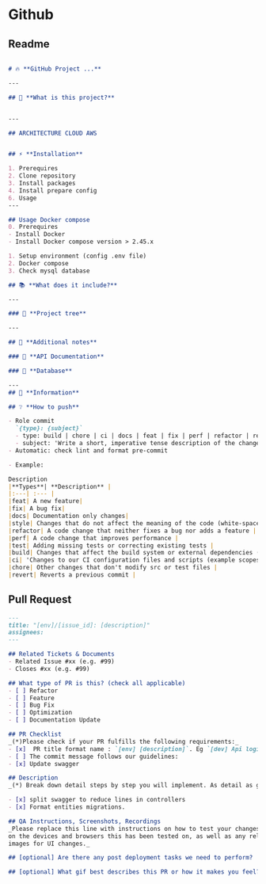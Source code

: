 # Github

## Readme

```md

# 🔥 **GitHub Project ...**

---

## 🤔 **What is this project?**


---

## ARCHITECTURE CLOUD AWS


## ⚡ **Installation**

1. Prerequires
2. Clone repository
3. Install packages
4. Install prepare config
6. Usage
---

## Usage Docker compose
0. Prerequires
- Install Docker
- Install Docker compose version > 2.45.x

1. Setup environment (config .env file)
2. Docker compose
3. Check mysql database

## 📚 **What does it include?**

---

### 🌲 **Project tree**

---

## 📝 **Additional notes**

### 📌 **API Documentation**

### 📌 **Database**

---
## 📖 **Information**

## ❔ **How to push**

- Role commit
  `{type}: {subject}`
  - type: build | chore | ci | docs | feat | fix | perf | refactor | revert | style | test
  - subject: 'Write a short, imperative tense description of the change'
- Automatic: check lint and format pre-commit

- Example:

Description
|**Types**| **Description** |
|:---| :--- |
|feat| A new feature|
|fix| A bug fix|
|docs| Documentation only changes|
|style| Changes that do not affect the meaning of the code (white-space, formatting, missing semi-colons, etc) |
|refactor| A code change that neither fixes a bug nor adds a feature |
|perf| A code change that improves performance |
|test| Adding missing tests or correcting existing tests |
|build| Changes that affect the build system or external dependencies (example scopes: gulp, broccoli, npm) |
|ci| 'Changes to our CI configuration files and scripts (example scopes: Travis, Circle, BrowserStack, SauceLabs) |
|chore| Other changes that don't modify src or test files |
|revert| Reverts a previous commit |

```

## Pull Request

```md
---
title: "[env]/[issue_id]: [description]"
assignees: 
---

## Related Tickets & Documents
- Related Issue #xx (e.g. #99)
- Closes #xx (e.g. #99)

## What type of PR is this? (check all applicable)
- [ ] Refactor
- [ ] Feature
- [ ] Bug Fix
- [ ] Optimization
- [ ] Documentation Update

## PR Checklist
_(*)Please check if your PR fulfills the following requirements:_
- [x]  PR title format name : `[env] [description]`. Eg `[dev] Api login`
- [ ] The commit message follows our guidelines:
- [x] Update swagger

## Description
_(*) Break down detail steps by step you will implement. As detail as good_

- [x] split swagger to reduce lines in controllers
- [x] Format entities migrations.

## QA Instructions, Screenshots, Recordings
_Please replace this line with instructions on how to test your changes, a note
on the devices and browsers this has been tested on, as well as any relevant
images for UI changes._

## [optional] Are there any post deployment tasks we need to perform?

## [optional] What gif best describes this PR or how it makes you feel?
```
